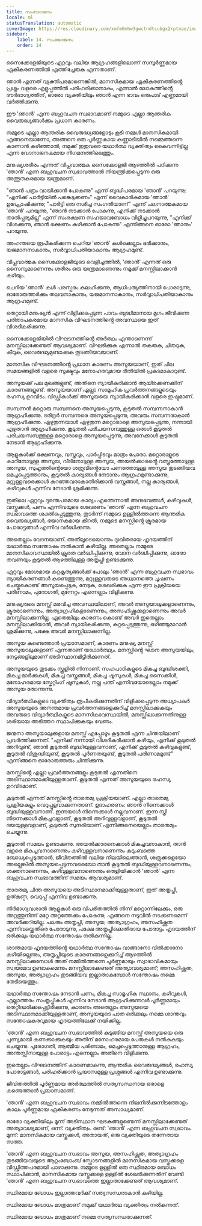```yaml
---
title: സംയോജനം
locale: ml
statusTranslation: automatic
coverImage: https://res.cloudinary.com/xmfm6mhw3gwctndtcubgx2rptnae/image/upload/v1740337243/small_cover_educacion_fundamental_a051170f1c.webp
sidebar:
    label: 14. സംയോജനം
    order: 14
---
```

സൈക്കോളജിയുടെ ഏറ്റവും വലിയ ആഗ്രഹങ്ങളിലൊന്ന് സമ്പൂർണ്ണമായ ഏകീകരണത്തിൽ എത്തിച്ചേരുക എന്നതാണ്.

ഞാൻ എന്നത് വ്യക്തിപരമാണെങ്കിൽ, മാനസികമായ ഏകീകരണത്തിൻ്റെ പ്രശ്നം വളരെ എളുപ്പത്തിൽ പരിഹരിക്കാനാകും, എന്നാൽ ലോകത്തിൻ്റെ ദൗർഭാഗ്യത്തിന്, ഓരോ വ്യക്തിയിലും ഞാൻ എന്ന ഭാവം ഒരുപാട് എണ്ണമായി വർത്തിക്കുന്നു.

ഈ 'ഞാൻ' എന്ന ബഹുവചന സ്വഭാവമാണ് നമ്മുടെ എല്ലാ ആന്തരിക വൈരുദ്ധ്യങ്ങൾക്കും പ്രധാന കാരണം.

നമ്മുടെ എല്ലാ ആന്തരിക വൈരുദ്ധ്യങ്ങളോടും കൂടി നമ്മൾ മാനസികമായി എങ്ങനെയാണോ, അങ്ങനെ ഒരു പൂർണ്ണകായ കണ്ണാടിയിൽ നമ്മെത്തന്നെ കാണാൻ കഴിഞ്ഞാൽ, നമുക്ക് ഇതുവരെ യഥാർത്ഥ വ്യക്തിത്വം കൈവന്നിട്ടില്ല എന്ന വേദനാജനകമായ നിഗമനത്തിലെത്തും.

മനുഷ്യശരീരം എന്നത് വിപ്ലവാത്മക സൈക്കോളജി ആഴത്തിൽ പഠിക്കുന്ന 'ഞാൻ' എന്ന ബഹുവചന സ്വഭാവത്താൽ നിയന്ത്രിക്കപ്പെടുന്ന ഒരു അത്ഭുതകരമായ യന്ത്രമാണ്.

"ഞാൻ പത്രം വായിക്കാൻ പോകുന്നു" എന്ന് ബുദ്ധിപരമായ 'ഞാൻ' പറയുന്നു; "എനിക്ക് പാർട്ടിയിൽ പങ്കെടുക്കണം" എന്ന് വൈകാരികമായ 'ഞാൻ' ഉദ്ഘോഷിക്കുന്നു; "പാർട്ടി ഒരു നശിച്ച സംഗതിയാണ്" എന്ന് ചലനാത്മകമായ 'ഞാൻ' പറയുന്നു, "ഞാൻ നടക്കാൻ പോകുന്നു, എനിക്ക് നടക്കാൻ താൽപ്പര്യമില്ല" എന്ന് സംരക്ഷണ സഹജാവബോധം വിളിച്ചുപറയുന്നു, "എനിക്ക് വിശക്കുന്നു, ഞാൻ ഭക്ഷണം കഴിക്കാൻ പോകുന്നു" എന്നിങ്ങനെ ഓരോ 'ഞാനും' പറയുന്നു.

അഹന്തയെ രൂപീകരിക്കുന്ന ചെറിയ 'ഞാൻ' കൾക്കെല്ലാം ഭരിക്കാനും, യജമാനനാകാനും, സർവ്വാധിപതിയാകാനും ആഗ്രഹമുണ്ട്.

വിപ്ലവാത്മക സൈക്കോളജിയുടെ വെളിച്ചത്തിൽ, 'ഞാൻ' എന്നത് ഒരു സൈന്യമാണെന്നും ശരീരം ഒരു യന്ത്രമാണെന്നും നമുക്ക് മനസ്സിലാക്കാൻ കഴിയും.

ചെറിയ 'ഞാൻ' കൾ പരസ്പരം കലഹിക്കുന്നു, ആധിപത്യത്തിനായി പോരാടുന്നു, ഓരോരുത്തർക്കും തലവനാകാനും, യജമാനനാകാനും, സർവ്വാധിപതിയാകാനും ആഗ്രഹമുണ്ട്.

തെറ്റായി മനുഷ്യൻ എന്ന് വിളിക്കപ്പെടുന്ന പാവം ബുദ്ധിമാനായ മൃഗം ജീവിക്കുന്ന പരിതാപകരമായ മാനസിക വിഘടനത്തിൻ്റെ അവസ്ഥയെ ഇത് വിശദീകരിക്കുന്നു.

സൈക്കോളജിയിൽ വിഘടനത്തിൻ്റെ അർത്ഥം എന്താണെന്ന് മനസ്സിലാക്കേണ്ടത് ആവശ്യമാണ്. വിഘടിക്കുക എന്നാൽ തകരുക, ചിതറുക, കീറുക, വൈരുദ്ധ്യമുണ്ടാക്കുക തുടങ്ങിയവയാണ്.

മാനസിക വിഘടനത്തിൻ്റെ പ്രധാന കാരണം അസൂയയാണ്, ഇത് ചില സമയങ്ങളിൽ വളരെ സൂക്ഷ്മവും മനോഹരവുമായ രീതിയിൽ പ്രകടമാകാറുണ്ട്.

അസൂയക്ക് പല മുഖങ്ങളുണ്ട്, അതിനെ ന്യായീകരിക്കാൻ ആയിരക്കണക്കിന് കാരണങ്ങളുണ്ട്. അസൂയയാണ് എല്ലാ സാമൂഹിക പ്രവർത്തനങ്ങളുടെയും രഹസ്യ ഉറവിടം. വിഡ്ഢികൾക്ക് അസൂയയെ ന്യായീകരിക്കാൻ വളരെ ഇഷ്ടമാണ്.

സമ്പന്നൻ മറ്റൊരു സമ്പന്നനെ അസൂയപ്പെടുന്നു, കൂടുതൽ സമ്പന്നനാകാൻ ആഗ്രഹിക്കുന്നു. ദരിദ്രർ സമ്പന്നരെ അസൂയപ്പെടുന്നു, അവരും സമ്പന്നരാകാൻ ആഗ്രഹിക്കുന്നു. എഴുതുന്നയാൾ എഴുതുന്ന മറ്റൊരാളെ അസൂയപ്പെടുന്നു, നന്നായി എഴുതാൻ ആഗ്രഹിക്കുന്നു. കൂടുതൽ പരിചയസമ്പത്തുള്ള ഒരാൾ കൂടുതൽ പരിചയസമ്പത്തുള്ള മറ്റൊരാളെ അസൂയപ്പെടുന്നു, അവനേക്കാൾ കൂടുതൽ നേടാൻ ആഗ്രഹിക്കുന്നു.

ആളുകൾക്ക് ഭക്ഷണവും, വസ്ത്രവും, പാർപ്പിടവും മാത്രം പോരാ. മറ്റൊരാളുടെ കാറിനോടുള്ള അസൂയ, വീടിനോടുള്ള അസൂയ, അയൽക്കാരൻ്റെ വസ്ത്രത്തോടുള്ള അസൂയ, സുഹൃത്തിൻ്റെയോ ശത്രുവിൻ്റെയോ പണത്തോടുള്ള അസൂയ തുടങ്ങിയവ മെച്ചപ്പെടുത്താനും, കൂടുതൽ കാര്യങ്ങൾ നേടാനും ആഗ്രഹമുണ്ടാക്കുന്നു, മറ്റുള്ളവരെക്കാൾ കുറഞ്ഞവരാകാതിരിക്കാൻ വസ്ത്രങ്ങൾ, നല്ല കാര്യങ്ങൾ, കഴിവുകൾ എന്നിവ നേടാൻ ശ്രമിക്കുന്നു.

ഇതിലെ ഏറ്റവും ദുരന്തപരമായ കാര്യം എന്തെന്നാൽ അനുഭവങ്ങൾ, കഴിവുകൾ, വസ്തുക്കൾ, പണം എന്നിവയുടെ ശേഖരണം 'ഞാൻ' എന്ന ബഹുവചന സ്വഭാവത്തെ ശക്തിപ്പെടുത്തുന്നു, തുടർന്ന് നമ്മുടെ ഉള്ളിൽത്തന്നെ ആന്തരിക വൈരുദ്ധ്യങ്ങൾ, ഭയാനകമായ കീറൽ, നമ്മുടെ മനസ്സിൻ്റെ ക്രൂരമായ പോരാട്ടങ്ങൾ എന്നിവ വർദ്ധിക്കുന്നു.

അതെല്ലാം വേദനയാണ്. അതിലൂടെയൊന്നും ദുഃഖിതരായ ഹൃദയത്തിന് യഥാർത്ഥ സന്തോഷം നൽകാൻ കഴിയില്ല. അതെല്ലാം നമ്മുടെ മാനസികാവസ്ഥയിൽ ക്രൂരത വർദ്ധിപ്പിക്കുന്നു, വേദന വർദ്ധിപ്പിക്കുന്നു, ഓരോ തവണയും കൂടുതൽ ആഴത്തിലുള്ള അതൃപ്തി ഉണ്ടാക്കുന്നു.

ഏറ്റവും മോശമായ കുറ്റകൃത്യങ്ങൾക്ക് പോലും 'ഞാൻ' എന്ന ബഹുവചന സ്വഭാവം ന്യായീകരണങ്ങൾ കണ്ടെത്തുന്നു, മറ്റുള്ളവരുടെ അധ്വാനത്തെ ചൂഷണം ചെയ്തുകൊണ്ട് അസൂയപ്പെടുക, നേടുക, ശേഖരിക്കുക എന്ന ഈ പ്രക്രിയയെ പരിണാമം, പുരോഗതി, മുന്നേറ്റം എന്നെല്ലാം വിളിക്കുന്നു.

മനുഷ്യരുടെ മനസ്സ് മരവിച്ച അവസ്ഥയിലാണ്, അവർ അസൂയാലുക്കളാണെന്നും, ക്രൂരരാണെന്നും, അത്യാഗ്രഹികളാണെന്നും, അസഹിഷ്ണുക്കളാണെന്നും അവർ മനസ്സിലാക്കുന്നില്ല, ഏതെങ്കിലും കാരണം കൊണ്ട് അവർ ഇതെല്ലാം മനസ്സിലാക്കിയാൽ, അവർ ന്യായീകരിക്കുന്നു, കുറ്റപ്പെടുത്തുന്നു, ഒഴിഞ്ഞുമാറാൻ ശ്രമിക്കുന്നു, പക്ഷേ അവർ മനസ്സിലാക്കുന്നില്ല.

അസൂയ കണ്ടെത്താൻ പ്രയാസമാണ്, കാരണം മനുഷ്യ മനസ്സ് അസൂയാലുക്കളാണ് എന്നതാണ് യാഥാർത്ഥ്യം. മനസ്സിൻ്റെ ഘടന അസൂയയിലും, നേട്ടങ്ങളിലുമാണ് അടിസ്ഥാനമിട്ടിരിക്കുന്നത്.

അസൂയയുടെ തുടക്കം സ്കൂളിൽ നിന്നാണ്. സഹപാഠികളുടെ മികച്ച ബുദ്ധിശക്തി, മികച്ച മാർക്കുകൾ, മികച്ച വസ്ത്രങ്ങൾ, മികച്ച ഷൂസുകൾ, മികച്ച സൈക്കിൾ, മനോഹരമായ സ്കേറ്റിംഗ് ഷൂസുകൾ, നല്ല പന്ത് എന്നിവയോടെല്ലാം നമുക്ക് അസൂയ തോന്നുന്നു.

വിദ്യാർത്ഥികളുടെ വ്യക്തിത്വം രൂപീകരിക്കുന്നതിന് വിളിക്കപ്പെടുന്ന അധ്യാപകർ അസൂയയുടെ അനന്തമായ പ്രവർത്തനങ്ങളെക്കുറിച്ച് മനസ്സിലാക്കുകയും അവരുടെ വിദ്യാർത്ഥികളുടെ മാനസികാവസ്ഥയിൽ, മനസ്സിലാക്കുന്നതിനുള്ള ശരിയായ അടിത്തറ സ്ഥാപിക്കുകയും വേണം.

ജന്മനാ അസൂയാലുക്കളായ മനസ്സ് എപ്പോഴും കൂടുതൽ എന്ന ചിന്തയിലാണ് പ്രവർത്തിക്കുന്നത്. "എനിക്ക് നന്നായി വിശദീകരിക്കാൻ കഴിയും, എനിക്ക് കൂടുതൽ അറിവുണ്ട്, ഞാൻ കൂടുതൽ ബുദ്ധിയുള്ളവനാണ്, എനിക്ക് കൂടുതൽ കഴിവുകളുണ്ട്, കൂടുതൽ വിശുദ്ധിയുണ്ട്, കൂടുതൽ പൂർണതയുണ്ട്, കൂടുതൽ പരിണാമമുണ്ട്" എന്നിങ്ങനെ ഓരോരുത്തരും ചിന്തിക്കുന്നു.

മനസ്സിൻ്റെ എല്ലാ പ്രവർത്തനങ്ങളും കൂടുതൽ എന്നതിനെ അടിസ്ഥാനമാക്കിയുള്ളതാണ്. കൂടുതൽ എന്നത് അസൂയയുടെ രഹസ്യ ഉറവിടമാണ്.

കൂടുതൽ എന്നത് മനസ്സിൻ്റെ താരതമ്യ പ്രക്രിയയാണ്. എല്ലാ താരതമ്യ പ്രക്രിയകളും വെറുപ്പുളവാക്കുന്നതാണ്. ഉദാഹരണം: ഞാൻ നിന്നെക്കാൾ ബുദ്ധിയുള്ളവനാണ്. ഇന്നയാൾ നിന്നെക്കാൾ നല്ലവനാണ്. ഇന്ന സ്ത്രീ നിന്നെക്കാൾ മികച്ചവളാണ്, കൂടുതൽ അറിവുള്ളവളാണ്, കൂടുതൽ ദയയുള്ളവളാണ്, കൂടുതൽ സുന്ദരിയാണ് എന്നിങ്ങനെയെല്ലാം താരതമ്യം ചെയ്യുന്നു.

കൂടുതൽ സമയം ഉണ്ടാക്കുന്നു. അയൽക്കാരനെക്കാൾ മികച്ചവനാകാൻ, താൻ വളരെ മികച്ചവനാണെന്നും കഴിവുള്ളവനാണെന്നും കുടുംബത്തെ ബോധ്യപ്പെടുത്താൻ, ജീവിതത്തിൽ വലിയ നിലയിലെത്താൻ, ശത്രുക്കളെയോ അല്ലെങ്കിൽ അസൂയപ്പെടുന്നവരെയോ താൻ കൂടുതൽ ബുദ്ധിയുള്ളവനാണെന്നും, ശക്തനാണെന്നും, കഴിവുള്ളവനാണെന്നും തെളിയിക്കാൻ 'ഞാൻ' എന്ന ബഹുവചന സ്വഭാവത്തിന് സമയം ആവശ്യമാണ്.

താരതമ്യ ചിന്ത അസൂയയെ അടിസ്ഥാനമാക്കിയുള്ളതാണ്, ഇത് അതൃപ്തി, ഉത്കണ്ഠ, വെറുപ്പ് എന്നിവ ഉണ്ടാക്കുന്നു.

നിർഭാഗ്യവശാൽ ആളുകൾ ഒരു വിപരീതത്തിൽ നിന്ന് മറ്റൊന്നിലേക്കും, ഒരു അറ്റത്തുനിന്ന് മറ്റേ അറ്റത്തേക്കും പോകുന്നു, എങ്ങനെ നടുവിൽ നടക്കണമെന്ന് അവർക്കറിയില്ല. പലരും അതൃപ്തി, അസൂയ, അത്യാഗ്രഹം, അസഹിഷ്ണുത എന്നിവയ്ക്കെതിരെ പോരാടുന്നു, പക്ഷേ അതൃപ്തിക്കെതിരായ പോരാട്ടം ഹൃദയത്തിന് ഒരിക്കലും യഥാർത്ഥ സന്തോഷം നൽകുന്നില്ല.

ശാന്തമായ ഹൃദയത്തിൻ്റെ യഥാർത്ഥ സന്തോഷം വാങ്ങാനോ വിൽക്കാനോ കഴിയില്ലെന്നും, അതൃപ്തിയുടെ കാരണങ്ങളെക്കുറിച്ച് ആഴത്തിൽ മനസ്സിലാക്കുമ്പോൾ അത് നമ്മിൽത്തന്നെ പൂർണ്ണമായും സ്വാഭാവികമായും സ്വയമേവ ഉണ്ടാകുമെന്നും മനസ്സിലാക്കേണ്ടത് അത്യാവശ്യമാണ്; അസഹിഷ്ണുത, അസൂയ, അത്യാഗ്രഹം തുടങ്ങിയവ ഇല്ലാതാകുമ്പോൾ സന്തോഷം നമ്മെ തേടിയെത്തും.

യഥാർത്ഥ സന്തോഷം നേടാൻ പണം, മികച്ച സാമൂഹിക സ്ഥാനം, കഴിവുകൾ, എല്ലാത്തരം സംതൃപ്തികൾ എന്നിവ നേടാൻ ആഗ്രഹിക്കുന്നവർ പൂർണ്ണമായും തെറ്റിദ്ധരിക്കപ്പെട്ടിരിക്കുന്നു, കാരണം അതെല്ലാം അസൂയയെ അടിസ്ഥാനമാക്കിയുള്ളതാണ്, അസൂയയുടെ പാത ഒരിക്കലും നമ്മെ ശാന്തവും സന്തോഷകരവുമായ ഹൃദയത്തിലേക്ക് നയിക്കില്ല.

'ഞാൻ' എന്ന ബഹുവചന സ്വഭാവത്തിൽ കുടുങ്ങിയ മനസ്സ് അസൂയയെ ഒരു പുണ്യമായി കണക്കാക്കുകയും അതിന് മനോഹരമായ പേരുകൾ നൽകുകയും ചെയ്യുന്നു. പുരോഗതി, ആത്മീയ പരിണാമം, മെച്ചപ്പെടുത്താനുള്ള ആഗ്രഹം, അന്തസ്സിനായുള്ള പോരാട്ടം എന്നെല്ലാം അതിനെ വിളിക്കുന്നു.

ഇതെല്ലാം വിഘടനത്തിന് കാരണമാകുന്നു, ആന്തരിക വൈരുദ്ധ്യങ്ങൾ, രഹസ്യ പോരാട്ടങ്ങൾ, പരിഹരിക്കാൻ പ്രയാസമുള്ള പ്രശ്നങ്ങൾ എന്നിവ ഉണ്ടാക്കുന്നു.

ജീവിതത്തിൽ പൂർണ്ണമായ അർത്ഥത്തിൽ സത്യസന്ധനായ ഒരാളെ കണ്ടെത്താൻ പ്രയാസമാണ്.

'ഞാൻ' എന്ന ബഹുവചന സ്വഭാവം നമ്മിൽത്തന്നെ നിലനിൽക്കുന്നിടത്തോളം കാലം പൂർണ്ണമായ ഏകീകരണം നേടുന്നത് അസാധ്യമാണ്.

ഓരോ വ്യക്തിയിലും മൂന്ന് അടിസ്ഥാന ഘടകങ്ങളുണ്ടെന്ന് മനസ്സിലാക്കേണ്ടത് അത്യാവശ്യമാണ്, ഒന്ന്: വ്യക്തിത്വം. രണ്ട്: 'ഞാൻ' എന്ന ബഹുവചന സ്വഭാവം. മൂന്ന്: മാനസികമായ വസ്തുക്കൾ, അതായത്, ഒരു വ്യക്തിയുടെ തന്നേതായ സത്ത.

'ഞാൻ' എന്ന ബഹുവചന സ്വഭാവം അസൂയ, അസഹിഷ്ണുത, അത്യാഗ്രഹം തുടങ്ങിയവയുടെ ആറ്റംബോംബ് സ്ഫോടനങ്ങളിൽ മാനസികമായ വസ്തുക്കളെ വിഡ്ഢിത്തപരമായി പാഴാക്കുന്നു. നമ്മുടെ ഉള്ളിൽ ഒരു സ്ഥിരമായ ബോധം സ്ഥാപിക്കാൻ, മാനസികമായ വസ്തുക്കളെ ഉള്ളിൽ ശേഖരിക്കുന്നതിന് വേണ്ടി 'ഞാൻ' എന്ന ബഹുവചന സ്വഭാവത്തെ ഇല്ലാതാക്കേണ്ടത് ആവശ്യമാണ്.

സ്ഥിരമായ ബോധം ഇല്ലാത്തവർക്ക് സത്യസന്ധരാകാൻ കഴിയില്ല.

സ്ഥിരമായ ബോധം മാത്രമാണ് നമുക്ക് യഥാർത്ഥ വ്യക്തിത്വം നൽകുന്നത്.

സ്ഥിരമായ ബോധം മാത്രമാണ് നമ്മെ സത്യസന്ധരാക്കുന്നത്.

